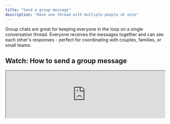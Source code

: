 ```yaml
---
title: "Send a group message"
description: "Have one thread with multiple people at once"
---
```


Group chats are great for keeping everyone in the loop on a single conversation thread. Everyone receives the messages together and can see each other's responses - perfect for coordinating with couples, families, or small teams.

## Watch: How to send a group message

<Frame>
  <iframe
    src="https://www.loom.com/embed/29d175968a3d4535b6c327798d0a04aa?hideEmbedTopBar=true"
    allowFullScreen
    width="100%"
    style={{
      height: "400px",
    }}
  />
</Frame>

## How to create a group chat

Creating a group message is straightforward:

1. **Start a new conversation** in your inbox
2. **Add multiple people** to the recipient field
3. **Send your message** - everyone will receive it together

That's it! From that point on, all participants will see each other's messages in the same thread.

## When to use group messages

Group messages work well for:

- **Couples or families**: Keep both spouses in the conversation
- **Small team coordination**: Quick updates with 2-3 people
- **Event planning**: Coordinate with multiple people at once
- **Joint client accounts**: When you work with partners or co-clients

## Group messages vs. broadcasts

It's important to understand the difference:

**Group messages:**
- Everyone sees each other's responses
- One shared conversation thread
- Great for collaboration and discussion

**Broadcasts:**
- Each person gets an individual message
- Recipients don't see each other
- Great for announcements and one-way communication

Choose group messages when you want conversation and collaboration. Choose broadcasts when you want to send personalized messages to many people.